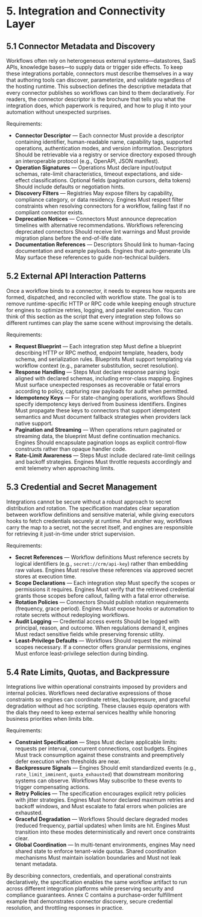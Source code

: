 # 5. Integration and Connectivity Layer

## 5.1 Connector Metadata and Discovery

Workflows often rely on heterogeneous external systems—datastores, SaaS APIs, knowledge bases—to supply data or trigger side effects. To keep these integrations portable, connectors must describe themselves in a way that authoring tools can discover, parameterize, and validate regardless of the hosting runtime. This subsection defines the descriptive metadata that every connector publishes so workflows can bind to them declaratively. For readers, the connector descriptor is the brochure that tells you what the integration does, which paperwork is required, and how to plug it into your automation without unexpected surprises.

Requirements:

- **Connector Descriptor** — Each connector Must provide a descriptor containing identifier, human-readable name, capability tags, supported operations, authentication modes, and version information. Descriptors Should be retrievable via a registry or service directory exposed through an interoperable protocol (e.g., OpenAPI, JSON manifest).
- **Operation Signatures** — Operations Must declare input/output schemas, rate-limit characteristics, timeout expectations, and side-effect classifications. Optional fields (pagination cursors, delta tokens) Should include defaults or negotiation hints.
- **Discovery Filters** — Registries May expose filters by capability, compliance category, or data residency. Engines Must respect filter constraints when resolving connectors for a workflow, failing fast if no compliant connector exists.
- **Deprecation Notices** — Connectors Must announce deprecation timelines with alternative recommendations. Workflows referencing deprecated connectors Should receive lint warnings and Must provide migration plans before the end-of-life date.
- **Documentation References** — Descriptors Should link to human-facing documentation and example payloads. Engines that auto-generate UIs May surface these references to guide non-technical builders.

## 5.2 External API Interaction Patterns

Once a workflow binds to a connector, it needs to express how requests are formed, dispatched, and reconciled with workflow state. The goal is to remove runtime-specific HTTP or RPC code while keeping enough structure for engines to optimize retries, logging, and parallel execution. You can think of this section as the script that every integration step follows so different runtimes can play the same scene without improvising the details.

Requirements:

- **Request Blueprint** — Each integration step Must define a blueprint describing HTTP or RPC method, endpoint template, headers, body schema, and serialization rules. Blueprints Must support templating via workflow context (e.g., parameter substitution, secret resolution).
- **Response Handling** — Steps Must declare response parsing logic aligned with declared schemas, including error-class mapping. Engines Must surface unexpected responses as recoverable or fatal errors according to policy, capturing raw payloads for audit when permitted.
- **Idempotency Keys** — For state-changing operations, workflows Should specify idempotency keys derived from business identifiers. Engines Must propagate these keys to connectors that support idempotent semantics and Must document fallback strategies when providers lack native support.
- **Pagination and Streaming** — When operations return paginated or streaming data, the blueprint Must define continuation mechanics. Engines Should encapsulate pagination loops as explicit control-flow constructs rather than opaque handler code.
- **Rate-Limit Awareness** — Steps Must include declared rate-limit ceilings and backoff strategies. Engines Must throttle requests accordingly and emit telemetry when approaching limits.

## 5.3 Credential and Secret Management

Integrations cannot be secure without a robust approach to secret distribution and rotation. The specification mandates clear separation between workflow definitions and sensitive material, while giving executors hooks to fetch credentials securely at runtime. Put another way, workflows carry the map to a secret, not the secret itself, and engines are responsible for retrieving it just-in-time under strict supervision.

Requirements:

- **Secret References** — Workflow definitions Must reference secrets by logical identifiers (e.g., `secret://crm/api-key`) rather than embedding raw values. Engines Must resolve these references via approved secret stores at execution time.
- **Scope Declarations** — Each integration step Must specify the scopes or permissions it requires. Engines Must verify that the retrieved credential grants those scopes before callout, failing with a fatal error otherwise.
- **Rotation Policies** — Connectors Should publish rotation requirements (frequency, grace period). Engines Must expose hooks or automation to rotate secrets without redeploying workflows.
- **Audit Logging** — Credential access events Should be logged with principal, reason, and outcome. When regulations demand it, engines Must redact sensitive fields while preserving forensic utility.
- **Least-Privilege Defaults** — Workflows Should request the minimal scopes necessary. If a connector offers granular permissions, engines Must enforce least-privilege selection during binding.

## 5.4 Rate Limits, Quotas, and Backpressure

Integrations live within operational constraints imposed by providers and internal policies. Workflows need declarative expressions of those constraints so engines can coordinate retries, backpressure, and graceful degradation without ad hoc scripting. These clauses equip operators with the dials they need to keep external services healthy while honoring business priorities when limits bite.

Requirements:

- **Constraint Specification** — Steps Must declare applicable limits: requests per interval, concurrent connections, cost budgets. Engines Must track consumption against these constraints and preemptively defer execution when thresholds are near.
- **Backpressure Signals** — Engines Should emit standardized events (e.g., `rate_limit_imminent`, `quota_exhausted`) that downstream monitoring systems can observe. Workflows May subscribe to these events to trigger compensating actions.
- **Retry Policies** — The specification encourages explicit retry policies with jitter strategies. Engines Must honor declared maximum retries and backoff windows, and Must escalate to fatal errors when policies are exhausted.
- **Graceful Degradation** — Workflows Should declare degraded modes (reduced frequency, partial updates) when limits are hit. Engines Must transition into these modes deterministically and revert once constraints clear.
- **Global Coordination** — In multi-tenant environments, engines May need shared state to enforce tenant-wide quotas. Shared coordination mechanisms Must maintain isolation boundaries and Must not leak tenant metadata.

By describing connectors, credentials, and operational constraints declaratively, the specification enables the same workflow artifact to run across different integration platforms while preserving security and compliance guarantees. Annex C contains a purchase-order fulfillment example that demonstrates connector discovery, secure credential resolution, and throttling responses in practice.
